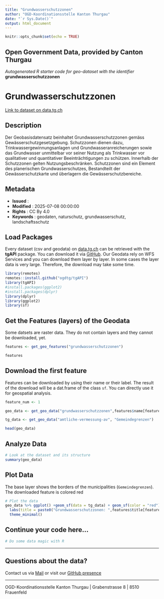 ```yaml
---
title: "Grundwasserschutzzonen"
author: "OGD-Koordinationsstelle Kanton Thurgau"
date: "`r Sys.Date()`"
output: html_document
---
```


```r
knitr::opts_chunk$set(echo = TRUE)
```

## Open Government Data, provided by **Canton Thurgau**
*Autogenerated R starter code for geo-dataset with the identifier* **grundwasserschutzzonen**


# **Grundwasserschutzzonen**

[Link to dataset on data.tg.ch](https://data.tg.ch/explore/dataset/grundwasserschutzzonen/information/)

## Description

Der Geobasisdatensatz beinhaltet Grundwasserschutzzonen gemäss Gewässerschutzgesetzgebung. Schutzzonen dienen dazu, Trinkwassergewinnungsanlagen und Grundwasseranreicherungen sowie das Grundwasser unmittelbar vor seiner Nutzung als Trinkwasser vor qualitativer und quantitativer Beeinträchtigungen zu schützen. Innerhalb der Schutzzonen gelten Nutzungsbeschränken. Schutzzonen sind ein Element des planerischen Grundwasserschutzes, Bestandteilt der Gewässerschutzkarte und überlagern die Gewässerschutzbereiche.

## Metadata

- **Issued**                   : 
- **Modified**                 : 2025-07-08 00:00:00
- **Rights**                   : CC By 4.0
- **Keywords**                 : geodaten, naturschutz, grundwasserschutz, landschaftsschutz

## Load Packages

Every dataset (csv and geodata) on [data.tg.ch](https://data.tg.ch/pages/start/) can be retrieved with the **tgAPI** package. You can download it via [GitHub](https://github.com/ogdtg/tgAPI). Our Geodata rely on WFS Services and you can download them layer by layer. In some cases the layer data is very large. Therefore, the download may take some time.

```r
library(remotes)
remotes::install.github("ogdtg/tgAPI")
library(tgAPI)
#install.packages(ggplot2)
#install.packages(dplyr)
library(dplyr)
library(ggplot2)
library(sf)

```


## Get the Features (layers) of the Geodata

Some datsets are raster data. They do not contain layers and they cannot be downloaded, yet.

```r
features <- get_geo_features("grundwasserschutzzonen")

features
```


## Download the first feature

Features can be downloaded by using their name or their label. The result of the download will be a dat.frame of the class `sf`. You can directly use it for geospatial analysis.

```r

feature_num <- 1

geo_data <- get_geo_data("grundwasserschutzzonen",features$name[feature_num])

tg_data <- get_geo_data("amtliche-vermessung-av", "Gemeindegrenzen")

head(geo_data)
```


## Analyze Data

```r

# Look at the dataset and its structure
summary(geo_data)

```


## Plot Data

The base layer shows the borders of the municipalities (`Gemeindegrenzen`). The downloaded feature is colored red

```r

# Plot the data
geo_data %>% ggplot() +geom_sf(data = tg_data) + geom_sf(color = "red") +
  labs(title = paste0("Grundwasserschutzzonen: ",features$title[feature_num])) +
  theme_minimal()

```


## Continue your code here...


```r
# Do some data magic with R
```

------------------------------------------------------------------------

## Questions about the data?

Contact us via [Mail](mailto:ogd@tg.ch) or visit our [GitHub presence](https://github.com/ogdtg)


------------------------------------------------------------------------

OGD-Koordinationsstelle Kanton Thurgau | Grabenstrasse 8 | 8510 Frauenfeld
